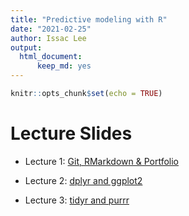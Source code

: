 ```yaml
---
title: "Predictive modeling with R"
date: "2021-02-25"
author: Issac Lee
output: 
  html_document:
      keep_md: yes
---
```


```r
knitr::opts_chunk$set(echo = TRUE)
```


# Lecture Slides

- Lecture 1: [Git, RMarkdown & Portfolio](lecture/lec1.html)

- Lecture 2: [dplyr and ggplot2](https://issactoast.github.io/predictivemodeling-with-r/lecture/lec2.html)

- Lecture 3: [tidyr and purrr](https://issactoast.github.io/predictivemodeling-with-r/lecture/lec3.html)